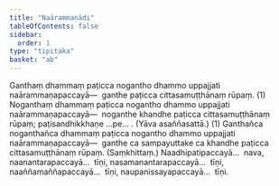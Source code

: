 ```yaml
---
title: "Naārammaṇādi"
tableOfContents: false
sidebar:
  order: 1
type: "tipitaka"
basket: "ab"
---
```



<DynamicBreadcrumb />

<Division number="6">

<Paragraph number="1626">
Ganthaṃ dhammaṃ paṭicca nogantho dhammo uppajjati naārammaṇapaccayā—  ganthe paṭicca cittasamuṭṭhānaṃ rūpaṃ. (1)
</Paragraph>

<Paragraph number="1627">
Noganthaṃ dhammaṃ paṭicca nogantho dhammo uppajjati naārammaṇapaccayā—  noganthe khandhe paṭicca cittasamuṭṭhānaṃ rūpaṃ; paṭisandhikkhaṇe …pe… . (Yāva asaññasattā.) (1)
</Paragraph>

<Paragraph number="1628">
Ganthañca noganthañca dhammaṃ paṭicca nogantho dhammo uppajjati naārammaṇapaccayā—  ganthe ca sampayuttake ca khandhe paṭicca cittasamuṭṭhānaṃ rūpaṃ. (Saṃkhittaṃ.)
</Paragraph>

<Paragraph number="1629">
Naadhipatipaccayā…  nava, naanantarapaccayā…  tīṇi, nasamanantarapaccayā…  tīṇi, naaññamaññapaccayā…  tīṇi, naupanissayapaccayā…  tīṇi.
</Paragraph>
</Division>